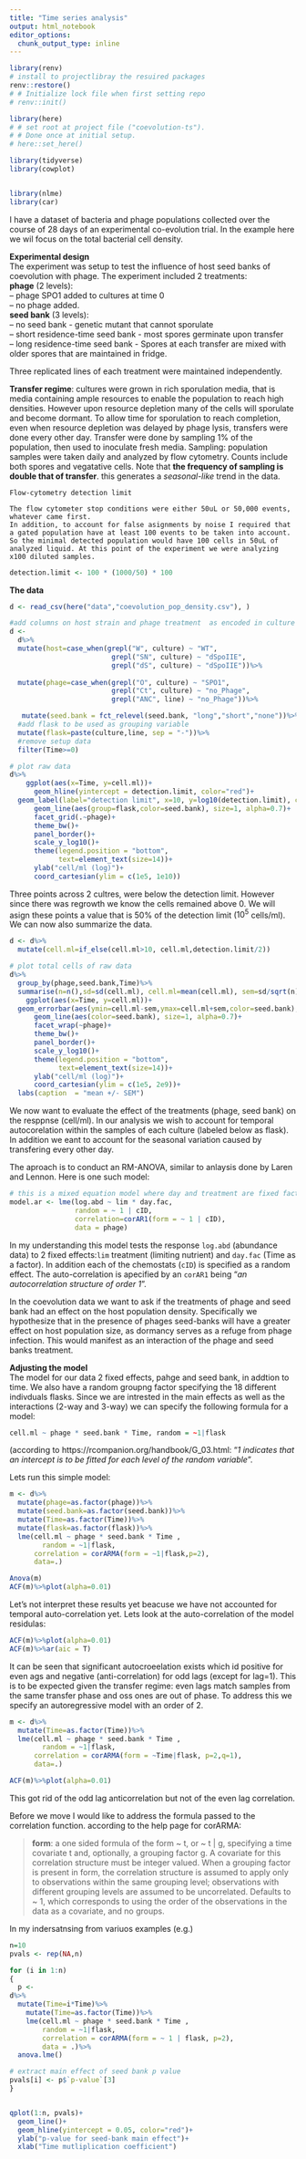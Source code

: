 ```yaml
---
title: "Time series analysis"
output: html_notebook
editor_options: 
  chunk_output_type: inline
---
```

```r
library(renv)
# install to projectlibray the resuired packages
renv::restore()
# # Initialize lock file when first setting repo
# renv::init()

library(here)
# # set root at project file ("coevolution-ts"). 
# # Done once at initial setup.
# here::set_here()

library(tidyverse)
library(cowplot)


library(nlme)
library(car)

```

I have a dataset of bacteria and phage populations collected over the course of 28 days of an experimental co-evolution trial. In the example here we wil focus on the total bacterial cell density. 

**Experimental design**  
The experiment was setup to test the influence of host seed banks of coevolution with phage. The experiment included 2 treatments:  
 **phage** (2 levels):  
-- phage SPO1 added to cultures at time 0  
-- no phage added.   
 **seed bank** (3 levels):  
-- no seed bank - genetic mutant that cannot sporulate  
-- short residence-time seed bank - most spores germinate upon   transfer  
-- long residence-time seed bank - Spores at each transfer are mixed with older spores that are maintained in fridge.  

Three replicated lines of each treatment were maintained independently.

**Transfer regime**: cultures were grown in rich sporulation media, that is media containing ample resources to enable the population to reach high densities. However upon resource depletion many of the cells will sporulate and become dormant. To allow time for sporulation to reach completion, even when resource depletion was delayed by phage lysis, transfers were done every other day. Transfer were done by sampling 1% of the population, then used to inoculate fresh media. 
Sampling: population samples were taken daily and analyzed by flow cytometry. Counts include both spores and vegatative cells. Note that **the frequency of sampling is double that of transfer**. this generates a *seasonal-like* trend in the data.

```
Flow-cytometry detection limit

The flow cytometer stop conditions were either 50uL or 50,000 events, whatever came first.  
In addition, to account for false asignments by noise I required that a gated population have at least 100 events to be taken into account. So the minimal detected population would have 100 cells in 50uL of analyzed liquid. At this point of the experiment we were analyzing x100 diluted samples.
```

```r
detection.limit <- 100 * (1000/50) * 100
```



**The data**  


```r
d <- read_csv(here("data","coevolution_pop_density.csv"), )

#add columns on host strain and phage treatment  as encoded in culture name
d <- 
  d%>%
  mutate(host=case_when(grepl("W", culture) ~ "WT",
                         grepl("SN", culture) ~ "dSpoIIE",
                         grepl("dS", culture) ~ "dSpoIIE"))%>%
  
  mutate(phage=case_when(grepl("O", culture) ~ "SPO1",
                         grepl("Ct", culture) ~ "no_Phage",
                         grepl("ANC", line) ~ "no_Phage"))%>%

   mutate(seed.bank = fct_relevel(seed.bank, "long","short","none"))%>%
  #add flask to be used as grouping variable
  mutate(flask=paste(culture,line, sep = "-"))%>%
  #remove setup data
  filter(Time>=0)

# plot raw data
d%>%
    ggplot(aes(x=Time, y=cell.ml))+
      geom_hline(yintercept = detection.limit, color="red")+
  geom_label(label="detection limit", x=10, y=log10(detection.limit), color="red")+
      geom_line(aes(group=flask,color=seed.bank), size=1, alpha=0.7)+
      facet_grid(.~phage)+
      theme_bw()+
      panel_border()+
      scale_y_log10()+
      theme(legend.position = "bottom",
            text=element_text(size=14))+
      ylab("cell/ml (log)")+
      coord_cartesian(ylim = c(1e5, 1e10))
```

Three points across 2 cultres, were below the detection limit. However since there was regrowth we know the cells remained above 0. We will asign these points a value that is 50% of the detection limit ($10^5$ cells/ml). We can now also summarize the data.  

```r
d <- d%>%
  mutate(cell.ml=if_else(cell.ml>10, cell.ml,detection.limit/2))

# plot total cells of raw data
d%>%
  group_by(phage,seed.bank,Time)%>%
  summarise(n=n(),sd=sd(cell.ml), cell.ml=mean(cell.ml), sem=sd/sqrt(n))%>%
    ggplot(aes(x=Time, y=cell.ml))+
  geom_errorbar(aes(ymin=cell.ml-sem,ymax=cell.ml+sem,color=seed.bank), alpha=0.7)+
      geom_line(aes(color=seed.bank), size=1, alpha=0.7)+
      facet_wrap(~phage)+
      theme_bw()+
      panel_border()+
      scale_y_log10()+
      theme(legend.position = "bottom",
            text=element_text(size=14))+
      ylab("cell/ml (log)")+
      coord_cartesian(ylim = c(1e5, 2e9))+
  labs(caption  = "mean +/- SEM")
```


We now want to evaluate the effect of the treatments (phage, seed bank) on the resppnse (cell/ml). In our analysis we wish to account for temporal autocorelation within the samples of each culture (labeled below as flask). In addition we eant to account for the seasonal variation caused by transfering every other day.

The aproach is to conduct an RM-ANOVA, similar to anlaysis done by Laren and Lennon. Here is one such model:

```r
# this is a mixed equation model where day and treatment are fixed factors, while cID is a random factor  
model.ar <- lme(log.abd ~ lim * day.fac,
                random = ~ 1 | cID, 
                correlation=corAR1(form = ~ 1 | cID),
                data = phage)
```  

In my understanding this model tests the response `log.abd` (abundance data) to 2 fixed effects:`lim` treatment (limiting nutrient) and `day.fac` (Time as a factor). In addition each of the chemostats (`cID`) is specified as a random effect. The auto-correlation is apecified by an `corAR1` being "*an autocorrelation structure of order 1*".

In the coevolution data we want to ask if the treatments of phage and seed bank had an effect on the host population density. Specifically we hypothesize that in the presence of phages seed-banks will have a greater effect on host population size, as dormancy serves as a refuge from phage infection. This would manifest as an interaction of the phage and seed banks treatment.

**Adjusting the model**  
The model for our data 2 fixed effects, pahge and seed bank, in addtion to time. We also have a random groupng factor specifying the 18 different indivduals flasks. Since we are intrested in the main effects as well as the interactions (2-way and 3-way) we can specify the following formula for a model:  

```r
cell.ml ~ phage * seed.bank * Time, random = ~1|flask

```
(according to https://rcompanion.org/handbook/G_03.html: "*1 indicates that an intercept is to be fitted for each level of the random variable*".

Lets run this simple model:  
```r
m <- d%>%
  mutate(phage=as.factor(phage))%>%
  mutate(seed.bank=as.factor(seed.bank))%>%
  mutate(Time=as.factor(Time))%>%
  mutate(flask=as.factor(flask))%>%
  lme(cell.ml ~ phage * seed.bank * Time ,
        random = ~1|flask,
      correlation = corARMA(form = ~1|flask,p=2),
      data=.)

Anova(m)
ACF(m)%>%plot(alpha=0.01)
```

Let's not interpret these results yet beacuse we have not accounted for temporal auto-correlation yet. Lets look at the auto-correlation of the model residulas:

```r
ACF(m)%>%plot(alpha=0.01)
ACF(m)%>%ar(aic = T)
```

It can be seen that significant autocroeelation exists which id positive for even ags and negative (anti-correlation) for odd lags (except for lag=1). This is to be expected given the transfer regime: even lags match samples from the same transfer phase and oss ones are out of phase. To address this we specify an autoregressive model with an order of 2.

```r
m <- d%>%
  mutate(Time=as.factor(Time))%>%
  lme(cell.ml ~ phage * seed.bank * Time ,
        random = ~1|flask,
      correlation = corARMA(form = ~Time|flask, p=2,q=1),
      data=.)

ACF(m)%>%plot(alpha=0.01)

```

This got rid of the odd lag anticorrelation but not of the even lag correlation.

Before we move I would like to address the formula passed to the correlation function.  according to the help page for corARMA:  

> **form**: a one sided formula of the form ~ t, or ~ t | g, specifying a time covariate t and, optionally, a grouping factor g. A covariate for this correlation structure must be integer valued. When a grouping factor is present in form, the correlation structure is assumed to apply only to observations within the same grouping level; observations with different grouping levels are assumed to be uncorrelated. Defaults to ~ 1, which corresponds to using the order of the observations in the data as a covariate, and no groups.

In my indersatnsing from variuos examples (e.g.)


```r
n=10
pvals <- rep(NA,n)

for (i in 1:n)
{
  p <- 
d%>%
  mutate(Time=i*Time)%>%
    mutate(Time=as.factor(Time))%>%
    lme(cell.ml ~ phage * seed.bank * Time ,
        random = ~1|flask, 
        correlation = corARMA(form = ~ 1 | flask, p=2),
        data = .)%>%
  anova.lme()

# extract main effect of seed bank p value
pvals[i] <- p$`p-value`[3]
}


qplot(1:n, pvals)+
  geom_line()+
  geom_hline(yintercept = 0.05, color="red")+
  ylab("p-value for seed-bank main effect")+
  xlab("Time mutliplication coefficient")

```


